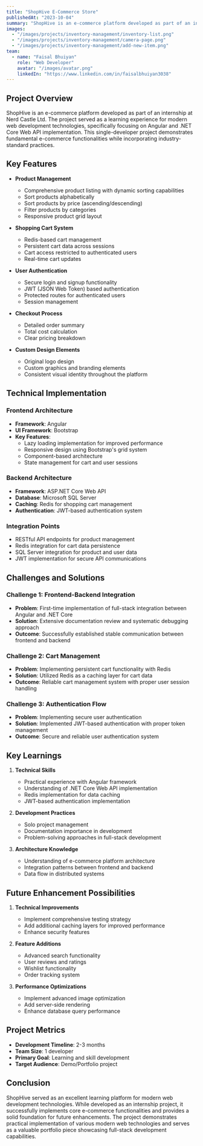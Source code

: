 ```yaml
---
title: "ShopHive E-Commerce Store"
publishedAt: "2023-10-04"
summary: "ShopHive is an e-commerce platform developed as part of an internship at Nerd Castle Ltd. The project served as a learning experience for modern web development technologies, specifically focusing on Angular and .NET Core Web API implementation. This single-developer project demonstrates fundamental e-commerce functionalities while incorporating industry-standard practices."
images:
  - "/images/projects/inventory-management/inventory-list.png"
  - "/images/projects/inventory-management/camera-page.png"
  - "/images/projects/inventory-management/add-new-item.png"
team:
  - name: "Faisal Bhuiyan"
    role: "Web Developer"
    avatar: "/images/avatar.png"
    linkedIn: "https://www.linkedin.com/in/faisalbhuiyan3038"
---
```


## Project Overview

ShopHive is an e-commerce platform developed as part of an internship at Nerd Castle Ltd. The project served as a learning experience for modern web development technologies, specifically focusing on Angular and .NET Core Web API implementation. This single-developer project demonstrates fundamental e-commerce functionalities while incorporating industry-standard practices.

## Key Features

- **Product Management**
  - Comprehensive product listing with dynamic sorting capabilities
  - Sort products alphabetically
  - Sort products by price (ascending/descending)
  - Filter products by categories
  - Responsive product grid layout

- **Shopping Cart System**
  - Redis-based cart management
  - Persistent cart data across sessions
  - Cart access restricted to authenticated users
  - Real-time cart updates

- **User Authentication**
  - Secure login and signup functionality
  - JWT (JSON Web Token) based authentication
  - Protected routes for authenticated users
  - Session management

- **Checkout Process**
  - Detailed order summary
  - Total cost calculation
  - Clear pricing breakdown

- **Custom Design Elements**
  - Original logo design
  - Custom graphics and branding elements
  - Consistent visual identity throughout the platform

## Technical Implementation

### Frontend Architecture
- **Framework**: Angular
- **UI Framework**: Bootstrap
- **Key Features**:
  - Lazy loading implementation for improved performance
  - Responsive design using Bootstrap's grid system
  - Component-based architecture
  - State management for cart and user sessions

### Backend Architecture
- **Framework**: ASP.NET Core Web API
- **Database**: Microsoft SQL Server
- **Caching**: Redis for shopping cart management
- **Authentication**: JWT-based authentication system

### Integration Points
- RESTful API endpoints for product management
- Redis integration for cart data persistence
- SQL Server integration for product and user data
- JWT implementation for secure API communications

## Challenges and Solutions

### Challenge 1: Frontend-Backend Integration
- **Problem**: First-time implementation of full-stack integration between Angular and .NET Core
- **Solution**: Extensive documentation review and systematic debugging approach
- **Outcome**: Successfully established stable communication between frontend and backend

### Challenge 2: Cart Management
- **Problem**: Implementing persistent cart functionality with Redis
- **Solution**: Utilized Redis as a caching layer for cart data
- **Outcome**: Reliable cart management system with proper user session handling

### Challenge 3: Authentication Flow
- **Problem**: Implementing secure user authentication
- **Solution**: Implemented JWT-based authentication with proper token management
- **Outcome**: Secure and reliable user authentication system

## Key Learnings

1. **Technical Skills**
   - Practical experience with Angular framework
   - Understanding of .NET Core Web API implementation
   - Redis implementation for data caching
   - JWT-based authentication implementation

2. **Development Practices**
   - Solo project management
   - Documentation importance in development
   - Problem-solving approaches in full-stack development

3. **Architecture Knowledge**
   - Understanding of e-commerce platform architecture
   - Integration patterns between frontend and backend
   - Data flow in distributed systems

## Future Enhancement Possibilities

1. **Technical Improvements**
   - Implement comprehensive testing strategy
   - Add additional caching layers for improved performance
   - Enhance security features

2. **Feature Additions**
   - Advanced search functionality
   - User reviews and ratings
   - Wishlist functionality
   - Order tracking system

3. **Performance Optimizations**
   - Implement advanced image optimization
   - Add server-side rendering
   - Enhance database query performance

## Project Metrics

- **Development Timeline**: 2-3 months
- **Team Size**: 1 developer
- **Primary Goal**: Learning and skill development
- **Target Audience**: Demo/Portfolio project

## Conclusion

ShopHive served as an excellent learning platform for modern web development technologies. While developed as an internship project, it successfully implements core e-commerce functionalities and provides a solid foundation for future enhancements. The project demonstrates practical implementation of various modern web technologies and serves as a valuable portfolio piece showcasing full-stack development capabilities.
